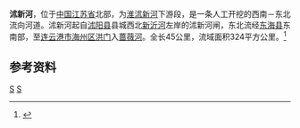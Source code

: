{{distinguish|新沭河|淮沭新河}}
{{Infobox River
  | river_name      = 沭新河
  | image_name      =
  | image_size      = 
  | caption         = 
  | origin          = [[江苏省|江苏省]][[沭阳县|沭阳县]]沭新河闸
  | mouth           = 江苏省[[连云港市|连云港市]][[海州区|海州区]][[洪门街道|洪门]][[蔷薇河_(新沭河)|蔷薇河]]
  | basin_countries = {{PRC}}
  | length          =45 公里
  | elevation       = 
  | mouth_elevation = 
  | discharge       = 
  | watershed       =324 平方公里
}}
'''沭新河'''，位于[[中国|中国]][[江苏省|江苏省]]北部，为[[淮沭新河|淮沭新河]]下游段，是一条人工开挖的西南－东北流向河道。沭新河起自[[沭阳县|沭阳县]]县城西北[[新沂河|新沂河]]左岸的沭新河闸，东北流经[[东海县|东海县]]东南部，至[[连云港市|连云港市]][[海州区|海州区]][[洪门街道|洪门]]入[[蔷薇河_(新沭河)|蔷薇河]]。全长45公里，流域面积324平方公里。<ref name="中国河湖大典">{{cite book zh |author=《[[中国河湖大典|中国河湖大典]]》编纂委员会 |title=《中国河湖大典·淮河卷》 |format=M |edition=1 |location=北京 |publisher=中国水利水电出版社 |date=2010年9月 |pages=217页 |id= ISBN 978-7-5084-7953-8}}</ref>

==参考资料==
{{reflist}}

[[Category:沂沭泗河水系|S]]
[[Category:江苏河流|S]]
